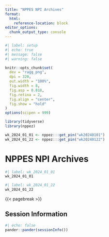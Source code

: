 ```yaml
---
title: "NPPES NPI Archives"
format:
  html:
    reference-location: block
editor_options: 
  chunk_output_type: console
---
```


```r
#| label: setup
#| echo: true
#| message: false
#| warning: false

knitr::opts_chunk$set(
  dev = "ragg_png",
  dpi = 320,
  out.width = "100%",
  fig.width = 8,
  fig.asp = 0.818,
  fig.retina = 2,
  fig.align = "center",
  fig.show = "hold"
)
options(scipen = 999)

library(tidyverse)
library(nppez)

wk_2024_01_01 <- nppez:::get_pin("wk20240101")
wk_2024_01_22 <- nppez:::get_pin("wk20240122")
```

# NPPES NPI Archives

```r
#| label: wk_2024_01_01
wk_2024_01_01
```


```r
#| label: wk_2024_01_22
wk_2024_01_22
```


{{< pagebreak >}}


## Session Information 

```r
#| echo: false
pander::pander(sessionInfo())
```
